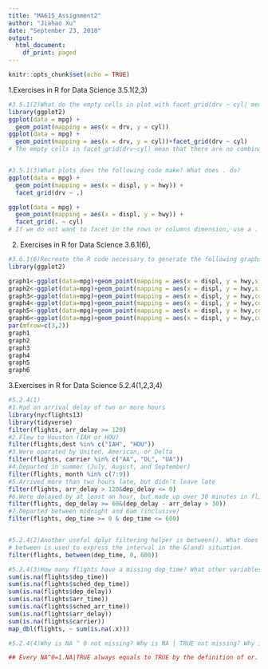 ```yaml
---
title: "MA615_Assignment2"
author: "Jiahao Xu"
date: "September 23, 2018"
output:
  html_document:
    df_print: paged
---
```


```r
knitr::opts_chunk$set(echo = TRUE)
```

1.Exercises in R for Data Science 3.5.1(2,3)
```r
#3.5.1(2)What do the empty cells in plot with facet_grid(drv ~ cyl) mean? How do they relate to this plot?
library(ggplot2)
ggplot(data = mpg) + 
  geom_point(mapping = aes(x = drv, y = cyl))
ggplot(data = mpg) + 
  geom_point(mapping = aes(x = drv, y = cyl))+facet_grid(drv ~ cyl)
# The empty cells in facet_grid(drv~cyl) mean that there are no combination of two variables in those rows and columns.


#3.5.1(3)What plots does the following code make? What does . do?
ggplot(data = mpg) + 
  geom_point(mapping = aes(x = displ, y = hwy)) +
  facet_grid(drv ~ .)

ggplot(data = mpg) + 
  geom_point(mapping = aes(x = displ, y = hwy)) +
  facet_grid(. ~ cyl)
# If we do not want to facet in the rows or columns dimension, use a . instead of a variable name
```
2. Exercises in R for Data Science 3.6.1(6),
```r
#3.6.1(6)Recreate the R code necessary to generate the following graphs
library(ggplot2)

graph1<-ggplot(data=mpg)+geom_point(mapping = aes(x = displ, y = hwy,size=class))+geom_smooth(mapping = aes(x = displ, y = hwy,se = FALSE))
graph2<-ggplot(data=mpg)+geom_point(mapping = aes(x = displ, y = hwy,size=class))+geom_smooth(mapping = aes(x = displ, y = hwy,group=drv,se = FALSE))
graph3<-ggplot(data=mpg)+geom_point(mapping = aes(x = displ, y = hwy,color=drv,size=class))+geom_smooth(mapping = aes(x = displ, y = hwy,color=drv,se = FALSE))
graph4<-ggplot(data=mpg)+geom_point(mapping = aes(x = displ, y = hwy,color=drv,size=class))+geom_smooth(mapping = aes(x = displ, y = hwy,se = FALSE))
graph5<-ggplot(data=mpg)+geom_point(mapping = aes(x = displ, y = hwy,color=drv,size=class))+geom_smooth(mapping = aes(x = displ, y = hwy,linetype=drv,se = FALSE))
graph6<-ggplot(data=mpg)+geom_point(mapping = aes(x = displ, y = hwy,color=drv,size=class))
par(mfrow=c(3,2))
graph1
graph2
graph3
graph4
graph5
graph6
```

3.Exercises in R for Data Science 5.2.4(1,2,3,4)
```r
#5.2.4(1)
#1.Had an arrival delay of two or more hours
library(nycflights13)
library(tidyverse)
filter(flights, arr_delay >= 120)
#2.Flew to Houston (IAH or HOU)
filter(flights,dest %in% c("IAH", "HOU"))
#3.Were operated by United, American, or Delta
filter(flights, carrier %in% c("AA", "DL", "UA"))
#4.Departed in summer (July, August, and September)
filter(flights, month %in% c(7:9))
#5.Arrived more than two hours late, but didn’t leave late
filter(flights, arr_delay > 120&dep_delay <= 0)
#6.Were delayed by at least an hour, but made up over 30 minutes in flight
filter(flights, dep_delay >= 60&(dep_delay - arr_delay > 30))
#7.Departed between midnight and 6am (inclusive)
filter(flights, dep_time >= 0 & dep_time <= 600)


#5.2.4(2)Another useful dplyr filtering helper is between(). What does it do? Can you use it to simplify the code needed to answer the previous challenges?
# between is used to express the interval in the &(and) situation.
filter(flights, between(dep_time, 0, 600))

#5.2.4(3)How many flights have a missing dep_time? What other variables are missing? What might these rows represent?
sum(is.na(flights$dep_time))
sum(is.na(flights$sched_dep_time))
sum(is.na(flights$dep_delay))
sum(is.na(flights$arr_time))
sum(is.na(flights$sched_arr_time))
sum(is.na(flights$arr_delay))
sum(is.na(flights$carrier))
map_dbl(flights, ~ sum(is.na(.x)))

#5.2.4(4)Why is NA ^ 0 not missing? Why is NA | TRUE not missing? Why is FALSE & NA not missing? Can you figure out the general rule? (NA * 0 is a tricky counterexample!)

## Every NA^0=1.NA|TRUE always equals to TRUE by the definition of or. FALSE & NA can always be tested TRUE or FALSE.
```
